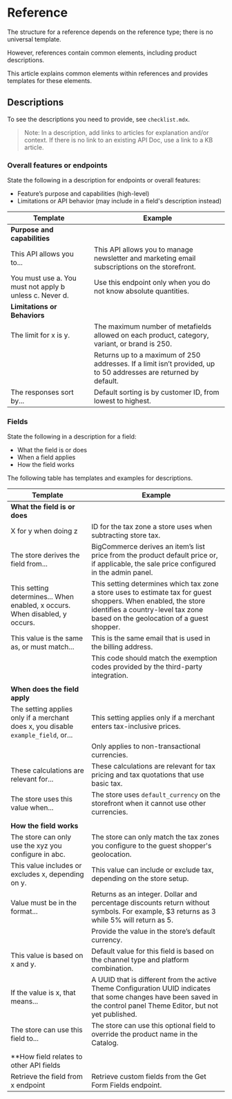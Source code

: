 #  Reference

The structure for a reference depends on the reference type; there is no universal template. 

However, references contain common elements, including product descriptions.

This article explains common elements within references and provides templates for these elements.

## Descriptions 

To see the descriptions you need to provide, see `checklist.mdx`.

> Note: In a description, add links to articles for explanation and/or context. If there is no link to an existing API Doc, use a link to a KB article. 

### Overall features or endpoints 

State the following in a description for endpoints or overall features: 
- Feature’s purpose and capabilities (high-level)
- Limitations or API behavior (may include in a field's description instead)

| Template | Example |
| - | - |
| **Purpose and capabilities** | | 
| This API allows you to... | This API allows you to manage newsletter and marketing email subscriptions on the storefront. | 
| You must use a. You must not apply b unless c. Never d. | Use this endpoint only when you do not know absolute quantities. |
| **Limitations or Behaviors** | |
| The limit for x is y. | The maximum number of metafields allowed on each product, category, variant, or brand is 250. |
|                       | Returns up to a maximum of 250 addresses. If a limit isn’t provided, up to 50 addresses are returned by default. |
| The responses sort by... | Default sorting is by customer ID, from lowest to highest. |

### Fields


State the following in a description for a field:
- What the field is or does
- When a field applies
- How the field works


The following table has templates and examples for descriptions.

| Template | Example |
| - | - |
| **What the field is or does** | |
| X for y when doing z | ID for the tax zone a store uses when subtracting store tax. |
| The store derives the field from... | BigCommerce derives an item’s list price from the product default price or, if applicable, the sale price configured in the admin panel. |
| This setting determines... When enabled, x occurs. When disabled, y occurs. | This setting determines which tax zone a store uses to estimate tax for guest shoppers. When enabled, the store identifies a country-level tax zone based on the geolocation of a guest shopper. |
| This value is the same as, or must match... | This is the same email that is used in the billing address. |
|                                             | This code should match the exemption codes provided by the third-party integration. |
| | |
| **When does the field apply** | |
| The setting applies only if a merchant does x, you disable `example_field`, or... | This setting applies only if a merchant enters tax-inclusive prices. |
|                                                                                   | Only applies to non-transactional currencies. |
| These calculations are relevant for... | These calculations are relevant for tax pricing and tax quotations that use basic tax. |
| The store uses this value when... | The store uses `default_currency` on the storefront when it cannot use other currencies. |
| | |
| **How the field works** | |
| The store can only use the xyz you configure in abc. | The store can only match the tax zones you configure to the guest shopper's geolocation. |
| This value includes or excludes x, depending on y. | This value can include or exclude tax, depending on the store setup. |
| Value must be in the format... | Returns as an integer. Dollar and percentage discounts return without symbols. For example, $3 returns as 3 while 5% will return as 5. |
|                                | Provide the value in the store’s default currency. |
| This value is based on x and y. | Default value for this field is based on the channel type and platform combination. |
| If the value is x, that means... | A UUID that is different from the active Theme Configuration UUID indicates that some changes have been saved in the control panel Theme Editor, but not yet published. |  
| The store can use this field to... | The store can use this optional field to override the product name in the Catalog. |
| | |
| **How field relates to other API fields | |
| Retrieve the field from x endpoint | Retrieve custom fields from the Get Form Fields endpoint. |


